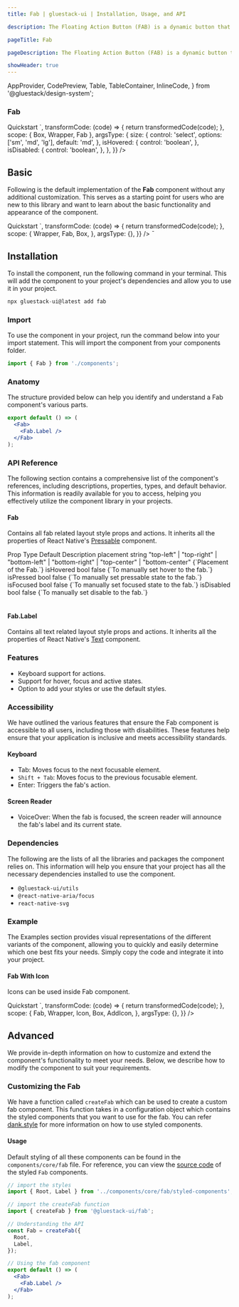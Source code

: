 ```yaml
---
title: Fab | gluestack-ui | Installation, Usage, and API

description: The Floating Action Button (FAB) is a dynamic button that stays visible and provides access to a primary action throughout the user's journey in the application. It is a powerful UI element that adds a touch of elegance and convenience to the user experience.

pageTitle: Fab

pageDescription: The Floating Action Button (FAB) is a dynamic button that stays visible and provides access to a primary action throughout the user's journey in the application. It is a powerful UI element that adds a touch of elegance and convenience to the user experience.

showHeader: true
---
```



<Meta title="components/Others/Fab" />

  AppProvider,
  CodePreview,
  Table,
  TableContainer,
  InlineCode,
} from '@gluestack/design-system';


### Fab

<AppProvider>
  <CodePreview
    showComponentRenderer={true}
    showArgsController={true}
    metaData={{
      code: `
        <Box>
          <Fab position="relative"  {...props}>
            <Fab.Label>Quickstart</Fab.Label>
          </Fab>
        </Box>
`,
      transformCode: (code) => {
        return transformedCode(code);
      },
      scope: { Box, Wrapper, Fab },
      argsType: {
        size: {
          control: 'select',
          options: ['sm', 'md', 'lg'],
          default: 'md',
        },
        isHovered: {
          control: 'boolean',
        },
        isDisabled: {
          control: 'boolean',
        },
      },
    }}
  />
</AppProvider>

## Basic

Following is the default implementation of the **Fab** component without any additional customization. This serves as a starting point for users who are new to this library and want to learn about the basic functionality and appearance of the component.

<AppProvider>
  <CodePreview
    showComponentRenderer={true}
    showArgsController={false}
    metaData={{
      code: `
      <Box>
        <Fab position="relative">
          <Fab.Label>Quickstart</Fab.Label>
        </Fab>
      </Box>
`,
      transformCode: (code) => {
        return transformedCode(code);
      },
      scope: {
        Wrapper,
        Fab,
        Box,
      },
      argsType: {},
    }}
  />
  ¯
</AppProvider>

## Installation

To install the component, run the following command in your terminal. This will add the component to your project's dependencies and allow you to use it in your project.

```jsx
npx gluestack-ui@latest add fab
```

### Import

To use the component in your project, run the command below into your import statement. This will import the component from your components folder.

```jsx
import { Fab } from './components';
```

### Anatomy

The structure provided below can help you identify and understand a Fab component's various parts.

```jsx
export default () => (
  <Fab>
    <Fab.Label />
  </Fab>
);
```

### API Reference

The following section contains a comprehensive list of the component's references, including descriptions, properties, types, and default behavior. This information is readily available for you to access, helping you effectively utilize the component library in your projects.

#### Fab

Contains all fab related layout style props and actions.
It inherits all the properties of React Native's [Pressable](https://reactnative.dev/docs/pressable#props) component.

<AppProvider>
  <TableContainer>
    <Table>
      <Table.THead>
        <Table.TR>
          <Table.TH>
            <Table.TText>Prop</Table.TText>
          </Table.TH>
          <Table.TH>
            <Table.TText>Type</Table.TText>
          </Table.TH>
          <Table.TH>
            <Table.TText>Default</Table.TText>
          </Table.TH>
          <Table.TH>
            <Table.TText>Description</Table.TText>
          </Table.TH>
        </Table.TR>
      </Table.THead>
      <Table.TBody>
        <Table.TR>
          <Table.TD>
            <Table.TText>
              <InlineCode>placement</InlineCode>
            </Table.TText>
          </Table.TD>
          <Table.TD>
            <Table.TText>string</Table.TText>
          </Table.TD>
          <Table.TD>
            <Table.TText>"top-left" | "top-right" |
             "bottom-left" | "bottom-right" | "top-center" | "bottom-center" </Table.TText>
</Table.TD>
<Table.TD>
<Table.TText>{`Placement of the Fab.`}</Table.TText>
</Table.TD>
</Table.TR>
<Table.TR>
<Table.TD>
<Table.TText>
<InlineCode>isHovered</InlineCode>
</Table.TText>
</Table.TD>
<Table.TD>
<Table.TText>bool</Table.TText>
</Table.TD>
<Table.TD>
<Table.TText>false</Table.TText>
</Table.TD>
<Table.TD>
<Table.TText>{`To manually set hover to the fab.`}</Table.TText>
</Table.TD>
</Table.TR>
<Table.TR>
<Table.TD>
<Table.TText>
<InlineCode>isPressed</InlineCode>
</Table.TText>
</Table.TD>
<Table.TD>
<Table.TText>bool</Table.TText>
</Table.TD>
<Table.TD>
<Table.TText>false</Table.TText>
</Table.TD>
<Table.TD>
<Table.TText>{`To manually set pressable state to the fab.`}</Table.TText>
</Table.TD>
</Table.TR>
<Table.TR>
<Table.TD>
<Table.TText>
<InlineCode>isFocused</InlineCode>
</Table.TText>
</Table.TD>
<Table.TD>
<Table.TText>bool</Table.TText>
</Table.TD>
<Table.TD>
<Table.TText>false</Table.TText>
</Table.TD>
<Table.TD>
<Table.TText>{`To manually set focused state to the fab.`}</Table.TText>
</Table.TD>
</Table.TR>
<Table.TR>
<Table.TD>
<Table.TText>
<InlineCode>isDisabled</InlineCode>
</Table.TText>
</Table.TD>
<Table.TD>
<Table.TText>bool</Table.TText>
</Table.TD>
<Table.TD>
<Table.TText>false</Table.TText>
</Table.TD>
<Table.TD>
<Table.TText>{`To manually set disable to the fab.`}</Table.TText>
</Table.TD>
</Table.TR>
</Table.TBody>
</Table>

  </TableContainer>
</AppProvider>

#### Fab.Label

Contains all text related layout style props and actions.
It inherits all the properties of React Native's [Text](https://reactnative.dev/docs/text#props) component.

### Features

- Keyboard support for actions.
- Support for hover, focus and active states.
- Option to add your styles or use the default styles.

### Accessibility

We have outlined the various features that ensure the Fab component is accessible to all users, including those with disabilities. These features help ensure that your application is inclusive and meets accessibility standards.

#### Keyboard

- Tab: Moves focus to the next focusable element.
- `Shift + Tab`: Moves focus to the previous focusable element.
- Enter: Triggers the fab's action.

#### Screen Reader

- VoiceOver: When the fab is focused, the screen reader will announce the fab's label and its current state.

### Dependencies

The following are the lists of all the libraries and packages the component relies on. This information will help you ensure that your project has all the necessary dependencies installed to use the component.

- `@gluestack-ui/utils`
- `@react-native-aria/focus`
- `react-native-svg`

### Example

The Examples section provides visual representations of the different variants of the component, allowing you to quickly and easily determine which one best fits your needs. Simply copy the code and integrate it into your project.

#### Fab With Icon

Icons can be used inside Fab component.

<AppProvider>
  <CodePreview
    showComponentRenderer={true}
    showArgsController={false}
    metaData={{
      code: `
      <Box >
        <Fab position="relative"> 
          <Icon as={AddIcon}  mr="$1" color="$white" />
          <Fab.Label>Quickstart</Fab.Label>
        </Fab>
      </Box>
      `,
      transformCode: (code) => {
        return transformedCode(code);
      },
      scope: {
        Fab,
        Wrapper,
        Icon,
        Box,
        AddIcon,
      },
      argsType: {},
    }}
  />
</AppProvider>

## Advanced

We provide in-depth information on how to customize and extend the component's functionality to meet your needs. Below, we describe how to modify the component to suit your requirements.

### Customizing the Fab

We have a function called `createFab` which can be used to create a custom fab component. This function takes in a configuration object which contains the styled components that you want to use for the fab. You can refer [dank.style](https://dank.style/) for more information on how to use styled components.

#### Usage

Default styling of all these components can be found in the `components/core/fab` file. For reference, you can view the [source code](https://github.com/gluestack/gluestack-ui/blob/development/example/storybook/src/components/Fab/index.tsx) of the styled `Fab` components.

```jsx
// import the styles
import { Root, Label } from '../components/core/fab/styled-components';

// import the createFab function
import { createFab } from '@gluestack-ui/fab';

// Understanding the API
const Fab = createFab({
  Root,
  Label,
});

// Using the fab component
export default () => (
  <Fab>
    <Fab.Label />
  </Fab>
);
```

